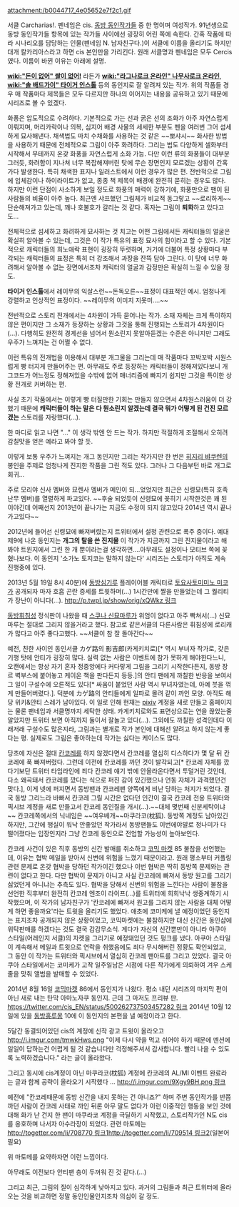 attachment:/b0044717_4e05652e7f2c1.gif

서클 Carcharias!. 펜네임은 cis.  [[동방 동인작가들]] 중 한 명이며 여성작가. 91년생으로 동방 동인작가들 항목에 있는 작가들 사이에선 굉장히 어린 쪽에 속한다. 간혹 작품에 따라 시나리오를 담당하는 인물(펜네임 N. 남자친구다.)이 서클에 이름을 올리기도 하지만 대개 칼카리아스라고 하면 cis 본인만을 가리킨다. 원래 서클명과 펜네임은 모두 Cercis였다. 이름이 바뀐 이유는 아래에 설명.

'''[[wiki:"돈이 없어" 쌀이 없어!]]''' 라든가 '''[[wiki:"라그나로크 온라인" 나무사로크 온라인]]''', '''[[wiki:"솔 배드가이" 타이거 인스톨]]''' 등의 동인지로 잘 알려져 있는 작가. 위의 작품들 경우 매 작품마다 제목들은 모두 다르지만 하나의 이어지는 내용을 공유하고 있기 때문에 시리즈로 볼 수 있겠다. 

화풍은 압도적으로 수려하다. 기본적으로 가는 선과 굵은 선의 조화가 아주 자연스럽게 이뤄지며, 머리카락이나 의복, 심지어 배경 사물의 세세한 부분도 펜을 여러번 그어 섬세하게 묘사해낸다. 채색법도 마치 수채화를 사용하는 것 같은 ~~뽀샤시~~ 화사한 방법을 사용하기 때문에 전체적으로 그림이 아주 화려하다. 그리는 법도 다양하게 셀화부터 시작해서 무테까지 온갖 화풍을 자연스럽게 소화 가능.
다만 이런 류의 화풍들이 대부분 그러듯, 화려함이 지나쳐 너무 복잡해져버린 탓에 무슨 장면인지 모르겠는 상황이 간혹가다 발생한다. 특히 채색한 표지나 일러스트에서 이런 경우가 많은 편. 전반적으로 그림에 입체감이나 하이라이트가 없고, 종종 책 제목이 배경에 완전히 묻히는 경우도 많다.
하지만 이런 단점이 사소하게 보일 정도로 화풍의 매력이 강하기에, 화풍만으로 팬이 된 사람들의 비율이 아주 높다. 최근엔 샤프했던 그림체가 비교적 동그랗고 ~~로리하게~~ 단순해져가고 있는데, 꽤나 호불호가 갈리는 것 같다. 혹자는 그림이 '''퇴화'''하고 있다고도...

전체적으로 섬세하고 화려하게 묘사하는 것 치고는 어떤 그림에서든 캐릭터들의 얼굴은 확실히 알아볼 수 있는데, 그것은 이 작가 특유의 표정 묘사의 힘이라고 할 수 있다. 기본적으로 캐릭터들의 희노애락 표현이 굉장히 뚜렷하며, 거기에 더불어 특정 상황마다 부각되는 캐릭터들의 표정은 특히 더 강조해서 과장을 잔뜩 담아 그린다. 이 탓에 너무 화려해서 알아볼 수 없는 장면에서조차 캐릭터의 얼굴과 감정만은 확실히 느낄 수 있을 정도. 

'''타이거 인스톨'''에서 레이무의 익살스런~~돈독오른~~표정이 대표적인 예시. 엄청나게 강렬하고 인상적인 표정이다. ~~레이무의 이미지 지못미….~~


전반적으로 스토리 전개에서는 4차원이 가득 묻어나는 작가. 
소재 자체는 크게 특이하지 않은 편이지만 그 소재가 등장하는 상황과 그것을 통해 진행되는 스토리가 4차원이다(…). 다행히도 완전히 경계선을 넘어서 뭔소린지 못알아듣겠는 수준은 아니지만 그래도 우주가 느껴지는 건 어쩔 수 없다. 

이런 특유의 전개법을 이용해서 대부분 개그물을 그리는데 매 작품마다 꼬박꼬박 시원스럽게 빵 터지게 만들어주는 편. 아무래도 주로 등장하는 캐릭터들이 정해져있다보니 개그코드가 어느정도 정해져있을 수밖에 없어 매너리즘에 빠지기 쉽지만 그것을 특이한 상황 전개로 커버하는 편.

사실 초기 작품에서는 이렇게 빵 터질만한 기회는 만들지 않으면서 4차원스러움이 더 강했기 때문에 '''캐릭터들이 하는 말은 다 뭔소린지 알겠는데 결국 뭐가 어떻게 된 건진 모르겠는''' 스토리를 자랑했다(…).

한 마디로 읽고 나면 "…" 이 생각 밖엔 안 드는 작가. 하지만 적절하게 조절해서 오히려 감칠맛을 얻은 예라고 봐야 할 듯.

이렇게 보통 우주가 느껴지는 개그 동인지만 그리는 작가지만 한 번은 [[히지리 뱌쿠렌]]의 봉인을 주제로 엄청나게 진지한 작품을 그린 적도 있다. 그러나 그 다음부턴 바로 개그로 회귀...

주로 모리야 신사 멤버와 묘렌사 멤버가 메인이 되...었었지만 최근은 신령묘(특히 호족난무 멤버)를 열렬하게 파고있다. ~~후술 되었듯이 신령묘에 꽂히기 시작한것은 꽤 된 이야긴데 어째선지 2013년이 끝나가는 지금도 수정이 되지 않고있다 2014년 역시 끝나가고있다~~

2012년에 들어선 신령묘에 빠져버렸는지 트위터에서 설정 관련으로 폭주 중이다. 예대제9에 나온 동인지는 '''개그의 탈을 쓴 진지물''' 이 작가가 지금까지 그린 진지물이라고 해봐야 트윈지에서 그린 한 개 뿐이라는걸 생각하면....아무래도 설정이나 모티브 쪽에 꽂혔나보다. 이 동인지 '소가노 토지코는 말하지 않는다' 시리즈는 스토리가 아직도 계속 진행중에 있다.

2013년 5월 19일 8시 40분)에 [[동방심기루]] 플레이어블 캐릭터로 [[토요사토미미노 미코]]가 공개되자 마자 호흡 곤란 증세를 트윗하며(...) 1시간만에 짤을 만들었는데 그 퀄리티가 장난이 아니다(...). [[http://p.twpl.jp/show/orig/xQWkz 링크]]

[[동방휘침성]] 정식판이 나왔을 때 [[스쿠나 신묘마루]]가 위엄이 없다고 아주 빡쳐서(...) 신묘마루는 절대로 그리지 않을거라고 했다. 참고로 같은서클의 다른사람은 휘침성에 로리캐가 많다고 아주 좋다고했다. ~~서클이 참 잘 돌아간다~~

예전, 친한 사이인 동인서클 カゲ路의 影吉郎(카게키치로)[* 역시 부녀자 작가로, 갖은 기행 탓에 안티가 굉장히 많다. 실력 없는 사람은 이벤트에 참가 못하게 해야한다느니, 오캔에서는 항상 자기 혼자 정중앙에다 커다랗게 그림을 그리기 시작한다든지, 동방 장르 벽부스에 붙어놓고 케이온 책을 판다든지 등등.]의 안티 팬에게 까칠한 반응을 보여서 그 일이 구설수에 오른적도 있다[* 싸움이 붙었던 사람 역시 부녀자였는데, 아예 붓을 꺾게 만들어버렸다.]. 덕분에 カゲ路의 안티들에게 일파로 몰려 같이 까인 모양. 아직도 해당 위키&안티 스레가 남아있다. 이 일로 인해 현재는 [[pixiv]] 계정을 새로 만들고 홈페이지는 물론 팬네임과 서클명까지 세탁한 상태. 카게키치로와도 표면상으로는 연을 끊었는줄 알았지만 트위터 보면 아직까지 둘이서 잘놀고 있다(…). 그외에도 까칠한 성격인데다 이래저래 구설수도 많은지라, 그림과는 별개로 작가 본인에 대해선 알려고 하지 않는게 좋다는 평. 실제로도 그림은 좋아하는데 작가는 싫다는 케이스도 많다.

당초에 자신은 절대 [[칸코레]]를 하지 않겠다면서 칸코레를 열심히 디스하다가 몇 달 뒤 칸코레에 푹 빠져버렸다. 그런데 이전에 칸코레를 까던 것이 발각되고[* 칸코레 자체를 깠다기보단 트위터 타임라인에 죄다 칸코레 얘기 밖에 안올라온다면서 투덜거린 것인데, 다소 왜곡돼서 칸코레를 깠다는 식으로 퍼진 감이 있긴했으나 언동 자체가 과격했던건 맞다.], 이게 넷에 퍼지면서 동방팬과 칸코레팬 양쪽에게 비난 당하는 처지가 되었다. 
결국 동방 그리느라 바빠서 칸코레 그릴 시간은 없다던 인간이 결국 칸코레 전용 트위터와 픽시브 계정을 새로 만들고서 칸코레 동인질을 개시(…).~~대체 몇번째 신분세탁이냐~~ 칸코레쪽에서의 닉네임은 ~~여우베개~~마쿠라코(枕狐). 동방쪽 계정도 남아있긴 하지만, 그간에 행실이 워낙 안좋았던 작가라서 동방팬들도 이번에야말로 정나미가 다 떨어졌다는 입장인지라 그냥 칸코레 동인으로 전업할 가능성이 높아보인다.

칸코레 사건이 있은 직후 동방의 신간 발매를 취소하고 [[코믹 마켓]] 85 불참을 선언했는데, 이유는 협박 메일을 받아서 신변에 위험을 느꼈기 때문이라고. 원래 평소부터 커플링 관련 문제로 온갖 협박을 당하던 작가이긴 했으나 이번 협박은 딱히 동방쪽 문제와는 관련이 없다고 한다. 다만 협박이 문제가 아니고 사실 칸코레에 빠져서 동방 원고를 그리기 싫었던게 아니냐는 추측도 있다. 협박을 당해서 신변의 위험을 느낀다는 사람이 불참을 선언한 직후부터 완전히 칸코레 엔조이 라이프(…)를 트위터에 희희낙낙 생중계하기 시작했으며, 이 작가의 남자친구가 '칸코레에 빠져서 원고를 그리지 않는 사람을 대체 어떻게 하면 좋을까요'라는 트윗을 올리기도 했었다. 애초에 코미케에 낼 예정이었던 동인지는 표지조차 공개되지 않은 상황이었고, 코믹마켓에는 불참하지만 대신 신간은 동인샵에 위탁판매를 하겠다는 것도 결국 감감무소식.
게다가 자신의 신간뿐만이 아니라 아쿠아 스타일(어레인지 서클)의 자켓을 그리기로 예정돼있던 것도 펑크를 냈다. 아쿠아 스타일이 계속해서 메일과 트윗으로 연락을 취했음에도 죄다 무시해버린 정황도 확인되었고, 그 동안 이 작가는 트위터와 픽시브에서 열심히 칸코레 팬아트를 그리고 있었다. 결국 아쿠아 스타일에서는 코미케가 고작 일주일남은 시점에 다른 작가에게 의뢰하여 겨우 스케줄을 맞춰 앨범을 발매할 수 있었다.

2014년 8월 16일 [[코믹마켓]] 86에서 동인지가 나왔다. 평소 내던 시리즈의 마지막 편이 아닌 
새로 내는 탄막 아마노자쿠 동인지. 근데 그 마저도 프리뷰 판. [[https://twitter.com/cis_EN/status/500262737503457282 링크]]
2014년 10월 12일에 있을 [[동방홍루몽]] 10에 이 동인지의 본편을 낼 예정이라고 한다.

5달간 동결되어있던 cis의 계정에 신작 광고 트윗이 올라오고 
http://i.imgur.com/tmwkHws.png
"이제 다시 약을 먹고 쉬어야 하기 때문에 멘션에 일일이 답하는건 어렵게 될 것 같습니다만 걱정해주셔서 감사합니다. 
빨리 나을 수 있도록 노력하겠습니다."
라는 글이 올라왔다.

그리고 동시에 cis계정이 아닌 마쿠라코(枕狐) 계정에 칸코레의 AL/MI 이벤트 완료라는 글과 함께 공략이 올라오기 시작했다 ... [[http://i.imgur.com/9Xgy9BH.png 링크]]

예전에 "칸코레때문에 동방 신간을 내지 못하는 건 아니죠?" 하며 주변 동인작가를 반쯤 까던 사람이 칸코레 사태로
까인 뒤론 아무 말도 없다가 이런 이중적인 행동을 보인 것에 대해 화가 난 건지 한 팬이 마쿠라코 계정을 극딜하기 시작했고, 스토리작가인 N도 cis를 옹호하며 나서자 아수라장이 되었다.
관련 마토메는 [[http://togetter.com/li/708770 링크1]][[http://togetter.com/li/709514 링크2]](일본어 필요)

위 마토메를 요약하자면
{{{#!html 
 <div style="border: 3px solid green;padding:10px;margin-bottom:0px"><style="font-size:12px">한 팬 - 빨리 최종편 내라. cis는 전에 "칸코레하면서 신간 못내거나 하는건 아니죠?" 라는 말을 했으면서 자기가 저러냐.
N(스토리작가) - 칸코레 한다고 책 못낸거 아니니 억측하지 말아주세요. 저 동인지도 cis가 탄아마 해보고 동인지 내자 한겁니다.</div>}}}
이런 느낌이다.

아무래도 이전보다 안티팬 층이 두꺼워 진 것 같다.(...)

그리고 최근, 그림의 질이 심각하게 낮아지고 있다. 과거의 그림들과 최근 트위터에 올라오는 것을 비교하면 정말 동인인물인지조차 의심이 갈 정도.
